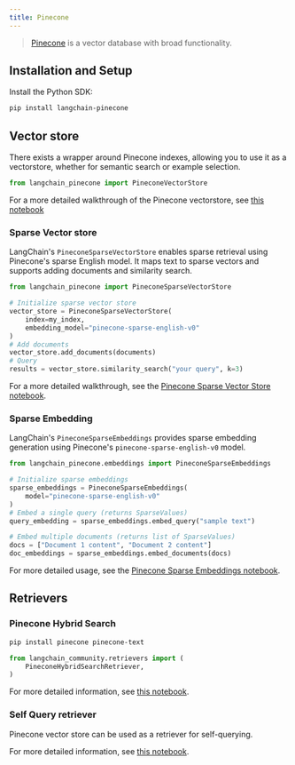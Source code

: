 ```yaml
---
title: Pinecone
---
```


>[Pinecone](https://docs.pinecone.io/docs/overview) is a vector database with broad functionality.


## Installation and Setup

Install the Python SDK:

```bash
pip install langchain-pinecone
```


## Vector store

There exists a wrapper around Pinecone indexes, allowing you to use it as a vectorstore,
whether for semantic search or example selection.

```python
from langchain_pinecone import PineconeVectorStore
```

For a more detailed walkthrough of the Pinecone vectorstore, see [this notebook](/oss/python/integrations/vectorstores/pinecone)

### Sparse Vector store

LangChain's `PineconeSparseVectorStore` enables sparse retrieval using Pinecone's sparse English model. It maps text to sparse vectors and supports adding documents and similarity search.

```python
from langchain_pinecone import PineconeSparseVectorStore

# Initialize sparse vector store
vector_store = PineconeSparseVectorStore(
    index=my_index,
    embedding_model="pinecone-sparse-english-v0"
)
# Add documents
vector_store.add_documents(documents)
# Query
results = vector_store.similarity_search("your query", k=3)
```

For a more detailed walkthrough, see the [Pinecone Sparse Vector Store notebook](/oss/python/integrations/vectorstores/pinecone_sparse).

### Sparse Embedding

LangChain's `PineconeSparseEmbeddings` provides sparse embedding generation using Pinecone's `pinecone-sparse-english-v0` model.

```python
from langchain_pinecone.embeddings import PineconeSparseEmbeddings

# Initialize sparse embeddings
sparse_embeddings = PineconeSparseEmbeddings(
    model="pinecone-sparse-english-v0"
)
# Embed a single query (returns SparseValues)
query_embedding = sparse_embeddings.embed_query("sample text")

# Embed multiple documents (returns list of SparseValues)
docs = ["Document 1 content", "Document 2 content"]
doc_embeddings = sparse_embeddings.embed_documents(docs)
```

For more detailed usage, see the [Pinecone Sparse Embeddings notebook](/oss/python/integrations/vectorstores/pinecone_sparse).


## Retrievers

### Pinecone Hybrid Search

```bash
pip install pinecone pinecone-text
```

```python
from langchain_community.retrievers import (
    PineconeHybridSearchRetriever,
)
```

For more detailed information, see [this notebook](/oss/python/integrations/retrievers/pinecone_hybrid_search).


### Self Query retriever

Pinecone vector store can be used as a retriever for self-querying.

For more detailed information, see [this notebook](/oss/python/integrations/retrievers/self_query/pinecone).
